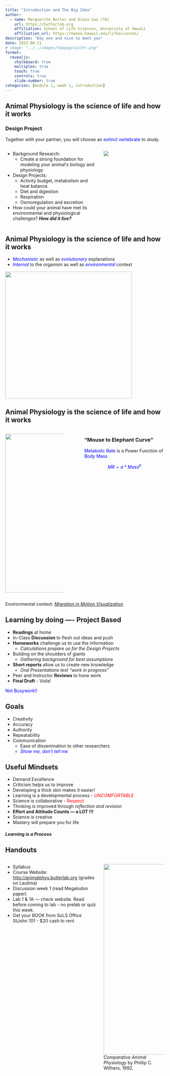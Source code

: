 ```yaml
---
title: "Introduction and The Big Idea"
author:
  - name: Marguerite Butler and Diana Gao (TA)  
    url: https://butlerlab.org
    affiliation: School of Life Sciences, University of Hawaii
    affiliation_url: https://manoa.hawaii.edu/lifesciences/
description: "Day one and nice to meet you"
date: 2023-08-21
# image: "../../images/happygitwithr.png"
format: 
  revealjs:
    chalkboard: true 
    multiplex: true
    touch: true 
    controls: true 
    slide-number: true 
categories: [module 1, week 1, introduction]
---
```


## Animal Physiology is the science of life and how it works {.scrollable  .smaller}

### Design Project 
Together with your partner, you will choose an [extinct vertebrate]{style="color: blue"} to study.  

::: {.columns}
::: {.column width="60%" .incremental}

- Background Research: 
  + Create a strong foundation for modeling your animalʻs biology and physiology
- Design Projects:  
  + Activity budget, metabolism and heat balance. 
  + Diet and digestion
  + Respiration
  + Osmoregulation and excretion
- How could your animal have met its environmental and physiological challenges? ___How did it live?___ 
:::

::: {.column width="40%"}
![](../../images/Edaphosaurus_boanerges.jpg)
:::
:::

## Animal Physiology is the science of life and how it works {.smaller}

::: {.incremental}
- [_Mechanistic_]{style="color: blue"} as well as [_evolutionary_]{style="color: blue"} explanations
- [_Internal_]{style="color: blue"} to the organism as well as [_environmental_]{style="color: blue"} context  
:::

::: {.fragment}
![](../../images/AerobicRespiration.jpg){.absolute height="400"}
:::



## Animal Physiology is the science of life and how it works {.smaller}

::: {.columns}
::: {.column width="40%"}
![](../../images/MouseElephantCurve.jpg){.absolute left=0 height="500"}
:::
::: {.column width="5%"}
:::
::: {.column width="55%"}

### “Mouse to Elephant Curve”
[Metabolic Rate]{style="color: blue"} is a Power Function of [Body Mass]{style="color: blue"}

[$$MR = a*Mass^b$$]{style="color: blue"}
:::
:::

::: footer
Environmental context: [_Migration in Motion Visualization_](http://blog.nature.org/science/2016/08/19/migration-in-motion-visualizing-species-movements-due-to-climate-change/)
:::

## Learning by doing —- Project Based {.scrollable}

::: {.incremental}
- __Readings__ at home
- In-Class __Discussion__ to flesh out ideas and push
- __Homeworks__ challenge us to use the information
  + _Calculations prepare us for the Design Projects_
- Building on the shoulders of giants 
  + _Gathering background for best assumptions_
- __Short reports__ allow us to create new knowledge
  + _Oral Presentations test “work in progress”_
- Peer and Instructor __Reviews__ to hone work
- __Final Draft__ - Voila! 
:::
[Not Busywork!!]{style="color: blue"}


## Goals

- Creativity
- Accuracy
- Authority
- Repeatability
- Communication
  + Ease of dissemination to other researchers
  + [_Show me, don't tell me_]{style="color: blue"}

## Useful Mindsets {.smaller}

::: {.incremental}
- Demand Excellence
- Criticism helps us to improve
- Developing a thick skin makes it easier!
- Learning is a developmental process - [_UNCOMFORTABLE_]{style="color: red"}
- Science is collaborative - [Respect]{style="color: red"}
- Thinking is improved through _reflection and revision_
- __Effort and Attitude Counts — a LOT !!!__
- Science is creative
- Mastery will prepare you for life  
:::  

#### _Learning is a Process_


## Handouts 

::: {.columns}  

::: {.column width="60%"}  
- Syllabus
- Course Website: <http://animalphys.butlerlab.org> (grades on Laulima)
- Discussion week 1 (read Megalodon paper)
- Lab 1 & 1A — check website. Read before coming to lab - no prelab or quiz this week. 
- Get your BOOK from SoLS Office StJohn 101 - $20 cash to rent  
:::  

::: {.column width=40%}  
![](../../images/book.jpg){.absolute height="600"}
_Comparative Animal Physiology_ by Phillip C. Withers, 1992.
:::  

:::

